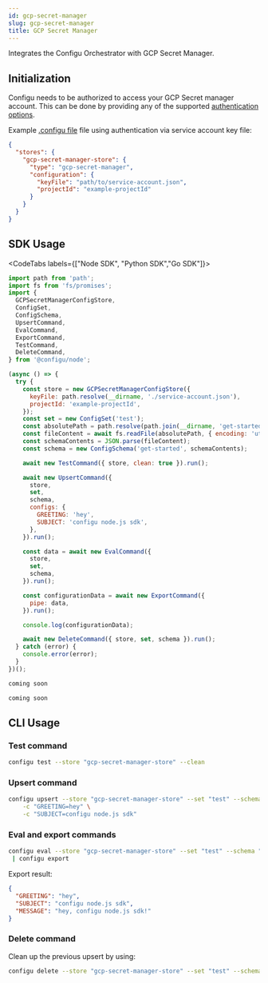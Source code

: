 ```yaml
---
id: gcp-secret-manager
slug: gcp-secret-manager
title: GCP Secret Manager
---
```


Integrates the Configu Orchestrator with GCP Secret Manager.

## Initialization

Configu needs to be authorized to access your GCP Secret manager account. This can be done by providing any of the supported [authentication options](https://github.com/googleapis/gax-nodejs/blob/main/client-libraries.md#authentication-options).

Example [.configu file](../cli-config) file using authentication via service account key file:

```json
{
  "stores": {
    "gcp-secret-manager-store": {
      "type": "gcp-secret-manager",
      "configuration": {
        "keyFile": "path/to/service-account.json",
        "projectId": "example-projectId"
      }
    }
  }
}
```

## SDK Usage

<CodeTabs labels={["Node SDK", "Python SDK","Go SDK"]}>

```js
import path from 'path';
import fs from 'fs/promises';
import {
  GCPSecretManagerConfigStore,
  ConfigSet,
  ConfigSchema,
  UpsertCommand,
  EvalCommand,
  ExportCommand,
  TestCommand,
  DeleteCommand,
} from '@configu/node';

(async () => {
  try {
    const store = new GCPSecretManagerConfigStore({
      keyFile: path.resolve(__dirname, './service-account.json'),
      projectId: 'example-projectId',
    });
    const set = new ConfigSet('test');
    const absolutePath = path.resolve(path.join(__dirname, 'get-started.cfgu.json'));
    const fileContent = await fs.readFile(absolutePath, { encoding: 'utf8' });
    const schemaContents = JSON.parse(fileContent);
    const schema = new ConfigSchema('get-started', schemaContents);

    await new TestCommand({ store, clean: true }).run();

    await new UpsertCommand({
      store,
      set,
      schema,
      configs: {
        GREETING: 'hey',
        SUBJECT: 'configu node.js sdk',
      },
    }).run();

    const data = await new EvalCommand({
      store,
      set,
      schema,
    }).run();

    const configurationData = await new ExportCommand({
      pipe: data,
    }).run();

    console.log(configurationData);

    await new DeleteCommand({ store, set, schema }).run();
  } catch (error) {
    console.error(error);
  }
})();
```

```python
coming soon
```

```GO
coming soon
```

</CodeTabs>

## CLI Usage

### Test command

```bash
configu test --store "gcp-secret-manager-store" --clean
```

### Upsert command

```bash
configu upsert --store "gcp-secret-manager-store" --set "test" --schema "./get-started.cfgu.json" \
    -c "GREETING=hey" \
    -c "SUBJECT=configu node.js sdk"
```

### Eval and export commands

```bash
configu eval --store "gcp-secret-manager-store" --set "test" --schema "./get-started.cfgu.json" \
 | configu export
```

Export result:

```json
{
  "GREETING": "hey",
  "SUBJECT": "configu node.js sdk",
  "MESSAGE": "hey, configu node.js sdk!"
}
```

### Delete command

Clean up the previous upsert by using:

```bash
configu delete --store "gcp-secret-manager-store" --set "test" --schema "./get-started.cfgu.json"
```
